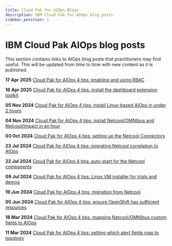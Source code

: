 ```yaml
---
title: Cloud Pak for AIOps Blogs
description: IBM Cloud Pak for AIOps blog posts
sidebar_position: 1
---
```


# IBM Cloud Pak AIOps blog posts

This section contains links to AIOps blog posts that practitioners may find useful. This will be updated from time to time with new content as it is published.

**17 Apr 2025**
[Cloud Pak for AIOps 4 tips: enabling and using RBAC](
https://community.ibm.com/community/user/blogs/zane-bray1/2025/04/17/cloud-pak-for-aiops-4-tips-enabling-and-using-rbac)

**16 Apr 2025**
[Cloud Pak for AIOps 4 tips: install the dashboard extension toolkit](https://community.ibm.com/community/user/blogs/zane-bray1/2025/03/19/cloud-pak-for-aiops-4-tips-dashboard-toolkit)

**05 Nov 2024**
[Cloud Pak for AIOps 4 tips: install Linux-based AIOps in under 2 hours](
https://community.ibm.com/community/user/blogs/zane-bray1/2024/11/05/cloud-pak-for-aiops-4-tips-linux-aiops-2-hours)

**04 Nov 2024**
[Cloud Pak for AIOps 4 tips: install Netcool/OMNIbus and Netcool/Impact in an hour](https://community.ibm.com/community/user/blogs/zane-bray1/2024/11/04/cloud-pak-for-aiops-4-tips-install-omnibus)

**03 Oct 2024**
[Cloud Pak for AIOps 4 tips: setting up the Netcool Connectors](
https://community.ibm.com/community/user/blogs/zane-bray1/2024/10/03/cloud-pak-for-aiops-4-tips-netcool-connectors)

**23 Jul 2024**
[Cloud Pak for AIOps 4 tips: migrating Netcool correlation to AIOps](https://community.ibm.com/community/user/blogs/zane-bray1/2024/07/22/aiops-4-tips-migrating-netcool-correlation)

**22 Jul 2024**
[Cloud Pak for AIOps 4 tips: auto-start for the Netcool components](https://community.ibm.com/community/user/blogs/zane-bray1/2024/07/22/cloud-pak-for-aiops-4-tips-netcool-auto-start)

**09 Jul 2024**
[Cloud Pak for AIOps 4 tips: Linux VM installer for trials and demos](https://community.ibm.com/community/user/blogs/zane-bray1/2024/07/09/cloud-pak-for-aiops-4-tips-linux-vm-installer)

**19 Jun 2024**
[Cloud Pak for AIOps 4 tips: migration from Netcool](https://community.ibm.com/community/user/blogs/zane-bray1/2024/06/19/aiops-4-migration-from-netcool)

**05 Jun 2024**
[Cloud Pak for AIOps 4 tips: ensure OpenShift has sufficient resources](https://community.ibm.com/community/user/blogs/zane-bray1/2024/06/05/aiops-4-tips-ensure-openshift-resources)

**18 Mar 2024**
[Cloud Pak for AIOps 4 tips: mapping Netcool/OMNIbus custom fields to AIOps](https://community.ibm.com/community/user/blogs/zane-bray1/2024/03/18/aiops-4-tips-mapping-omnibus-fields)

**11 Mar 2024**
[Cloud Pak for AIOps 4 tips: setting which alert fields map to topology](https://community.ibm.com/community/user/blogs/zane-bray1/2024/03/11/cloud-pak-for-aiops-tips-setting-which-alert-field)



